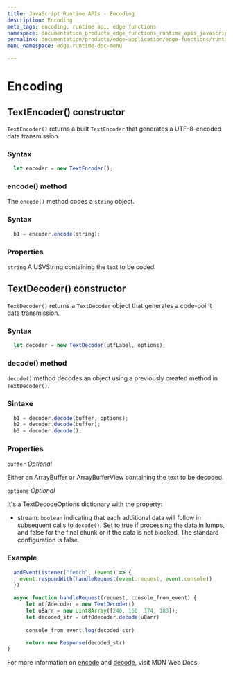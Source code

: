 ```yaml
---
title: JavaScript Runtime APIs - Encoding
description: Encoding
meta_tags: encoding, runtime api, edge functions
namespace: documentation_products_edge_functions_runtime_apis_javascript_encoding
permalink: documentation/products/edge-application/edge-functions/runtime-apis/javascript/encoding
menu_namespace: edge-runtime-doc-menu

---
```

# Encoding

## TextEncoder() constructor

`TextEncoder()` returns a built `TextEncoder` that generates a UTF-8-encoded data transmission.

### Syntax

```javascript
  let encoder = new TextEncoder();
```

### encode() method

The `encode()` method codes a `string` object.

### Syntax

```javascript
  b1 = encoder.encode(string);
```

### Properties

`string` A USVString containing the text to be coded.

## TextDecoder() constructor

`TextDecoder()` returns a `TextDecoder` object that generates a code-point data transmission.

### Syntax

```javascript
  let decoder = new TextDecoder(utfLabel, options);
```
### decode() method

`decode()` method decodes an object using a previously created method in `TextDecoder()`.

### Sintaxe

```javascript
  b1 = decoder.decode(buffer, options);
  b2 = decoder.decode(buffer);
  b3 = decoder.decode();
```

### Properties

`buffer` *Optional*

Either an ArrayBuffer or ArrayBufferView containing the text to be decoded.

`options` *Optional*

It's a TextDecodeOptions dictionary with the property:

* stream: `boolean` indicating that each additional data will follow in subsequent calls to `decode()`. Set to true if processing the data in lumps, and false for the final chunk or if the data is not blocked. The standard configuration is false.

### Example

```javascript
  addEventListener("fetch", (event) => {
    event.respondWith(handleRequest(event.request, event.console))
  })

  async function handleRequest(request, console_from_event) {
      let utf8decoder = new TextDecoder()
      let u8arr = new Uint8Array([240, 160, 174, 183]);
      let decoded_str = utf8decoder.decode(u8arr)
     
      console_from_event.log(decoded_str)

      return new Response(decoded_str)
}
```

For more information on [encode](https://developer.mozilla.org/en-US/docs/Web/API/TextEncoder) and [decode](https://developer.mozilla.org/en-US/docs/Web/API/TextDecoder), visit MDN Web Docs.
